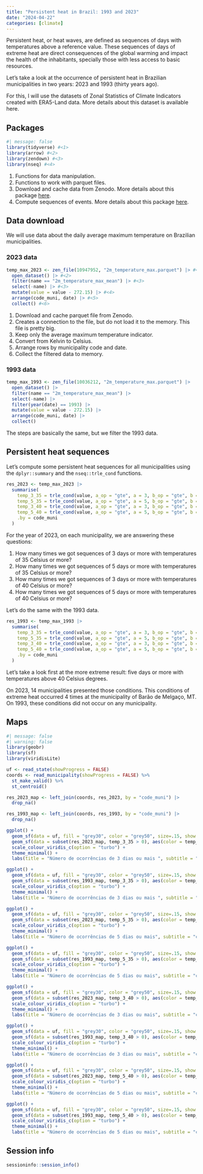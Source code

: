 ```yaml
---
title: "Persistent heat in Brazil: 1993 and 2023"
date: "2024-04-22"
categories: [climate]
---
```


Persistent heat, or heat waves, are defined as sequences of days with temperatures above a reference value. These sequences of days of extreme heat are direct consequences of the global warming and impact the health of the inhabitants, specially those with less access to basic resources.

Let's take a look at the occurrence of persistent heat in Brazilian municipalities in two years: 2023 and 1993 (thirty years ago).

For this, I will use the datasets of Zonal Statistics of Climate Indicators created with ERA5-Land data. More details about this dataset is available here.

## Packages

```r
#| message: false
library(tidyverse) #<1>
library(arrow) #<2>
library(zendown) #<3>
library(nseq) #<4>
```

1.  Functions for data manipulation.
2.  Functions to work with parquet files.
3.  Download and cache data from Zenodo. More details about this package [here](https://rfsaldanha.github.io/zendown/).
4.  Compute sequences of events. More details about this package [here](https://rfsaldanha.github.io/nseq/).

## Data download

We will use data about the daily average maximum temperature on Brazilian municipalities.

### 2023 data

```r
temp_max_2023 <- zen_file(10947952, "2m_temperature_max.parquet") |> #<1>
  open_dataset() |> #<2>
  filter(name == "2m_temperature_max_mean") |> #<3>
  select(-name) |> #<3>
  mutate(value = value - 272.15) |> #<4>
  arrange(code_muni, date) |> #<5>
  collect() #<6>
```

1.  Download and cache parquet file from Zenodo.
2.  Creates a connection to the file, but do not load it to the memory. This file is pretty big.
3.  Keep only the average maximum temperature indicator.
4.  Convert from Kelvin to Celsius.
5.  Arrange rows by municipality code and date.
6.  Collect the filtered data to memory.

### 1993 data

```r
temp_max_1993 <- zen_file(10036212, "2m_temperature_max.parquet") |>
  open_dataset() |>
  filter(name == "2m_temperature_max_mean") |>
  select(-name) |> 
  filter(year(date) == 1993) |>
  mutate(value = value - 272.15) |>
  arrange(code_muni, date) |>
  collect()
```

The steps are basically the same, but we filter the 1993 data.

## Persistent heat sequences

Let's compute some persistent heat sequences for all municipalities using the `dplyr::summary` and the `nseq::trle_cond` functions.

```r
res_2023 <- temp_max_2023 |>
  summarise(
    temp_3_35 = trle_cond(value, a_op = "gte", a = 3, b_op = "gte", b = 35), #<1>
    temp_5_35 = trle_cond(value, a_op = "gte", a = 5, b_op = "gte", b = 35), #<2>
    temp_3_40 = trle_cond(value, a_op = "gte", a = 3, b_op = "gte", b = 40), #<3>
    temp_5_40 = trle_cond(value, a_op = "gte", a = 5, b_op = "gte", b = 40), #<4>
    .by = code_muni
  )
```

For the year of 2023, on each municipality, we are answering these questions:

1.  How many times we got sequences of 3 days or more with temperatures of 35 Celsius or more?
2.  How many times we got sequences of 5 days or more with temperatures of 35 Celsius or more?
3.  How many times we got sequences of 3 days or more with temperatures of 40 Celsius or more?
4.  How many times we got sequences of 5 days or more with temperatures of 40 Celsius or more?

Let's do the same with the 1993 data.

```r
res_1993 <- temp_max_1993 |>
  summarise(
    temp_3_35 = trle_cond(value, a_op = "gte", a = 3, b_op = "gte", b = 35), #<1>
    temp_5_35 = trle_cond(value, a_op = "gte", a = 5, b_op = "gte", b = 35), #<2>
    temp_3_40 = trle_cond(value, a_op = "gte", a = 3, b_op = "gte", b = 40), #<3>
    temp_5_40 = trle_cond(value, a_op = "gte", a = 5, b_op = "gte", b = 40), #<4>
    .by = code_muni
  )
```

Let's take a look first at the more extreme result: five days or more with temperatures above 40 Celsius degrees.

On 2023, 14 municipalities presented those conditions. This conditions of extreme heat occurred 4 times at the municipality of Barão de Melgaço, MT. On 1993, these conditions did not occur on any municipality.

## Maps

```r
#| message: false
#| warning: false
library(geobr)
library(sf)
library(viridisLite)

uf <- read_state(showProgress = FALSE)
coords <- read_municipality(showProgress = FALSE) %>%
  st_make_valid() %>%
  st_centroid()
```

```r
res_2023_map <- left_join(coords, res_2023, by = "code_muni") |>
  drop_na()

res_1993_map <- left_join(coords, res_1993, by = "code_muni") |>
  drop_na()
```

```r
ggplot() +
  geom_sf(data = uf, fill = "grey30", color = "grey50", size=.15, show.legend = FALSE) +
  geom_sf(data = subset(res_2023_map, temp_3_35 > 0), aes(color = temp_3_35), size = 1, alpha = 0.5) +
  scale_colour_viridis_c(option = "turbo") +
  theme_minimal() +
  labs(title = "Número de ocorrências de 3 dias ou mais ", subtitle = "com temperatura acima de 35 graus Celsius em 2023", color = NULL)
```

```r
ggplot() +
  geom_sf(data = uf, fill = "grey30", color = "grey50", size=.15, show.legend = FALSE) +
  geom_sf(data = subset(res_1993_map, temp_3_35 > 0), aes(color = temp_3_35), size = 1, alpha = 0.5) +
  scale_colour_viridis_c(option = "turbo") +
  theme_minimal() +
  labs(title = "Número de ocorrências de 3 dias ou mais ", subtitle = "com temperatura acima de 35 graus Celsius em 1993", color = NULL)
```

```r
ggplot() +
  geom_sf(data = uf, fill = "grey30", color = "grey50", size=.15, show.legend = FALSE) +
  geom_sf(data = subset(res_2023_map, temp_5_35 > 0), aes(color = temp_5_35), size = 1, alpha = 0.5) +
  scale_colour_viridis_c(option = "turbo") +
  theme_minimal() +
  labs(title = "Número de ocorrências de 5 dias ou mais", subtitle = "com temperatura acima de 35 graus Celsius em 2023", color = NULL)
```

```r
ggplot() +
  geom_sf(data = uf, fill = "grey30", color = "grey50", size=.15, show.legend = FALSE) +
  geom_sf(data = subset(res_1993_map, temp_5_35 > 0), aes(color = temp_5_35), size = 1, alpha = 0.5) +
  scale_colour_viridis_c(option = "turbo") +
  theme_minimal() +
  labs(title = "Número de ocorrências de 5 dias ou mais", subtitle = "com temperatura acima de 35 graus Celsius em 1993", color = NULL)
```

```r
ggplot() +
  geom_sf(data = uf, fill = "grey30", color = "grey50", size=.15, show.legend = FALSE) +
  geom_sf(data = subset(res_2023_map, temp_3_40 > 0), aes(color = temp_3_40), size = 1, alpha = 0.5) +
  scale_colour_viridis_c(option = "turbo") +
  theme_minimal() +
  labs(title = "Número de ocorrências de 3 dias ou mais", subtitle = "com temperatura acima de 40 graus Celsius em 2023", color = NULL)
```

```r
ggplot() +
  geom_sf(data = uf, fill = "grey30", color = "grey50", size=.15, show.legend = FALSE) +
  geom_sf(data = subset(res_1993_map, temp_3_40 > 0), aes(color = temp_3_40), size = 1, alpha = 0.5) +
  scale_colour_viridis_c(option = "turbo") +
  theme_minimal() +
  labs(title = "Número de ocorrências de 3 dias ou mais", subtitle = "com temperatura acima de 40 graus Celsius em 1993", color = NULL)
```

```r
ggplot() +
  geom_sf(data = uf, fill = "grey30", color = "grey50", size=.15, show.legend = FALSE) +
  geom_sf(data = subset(res_2023_map, temp_5_40 > 0), aes(color = temp_5_40), size = 1, alpha = 0.5) +
  scale_colour_viridis_c(option = "turbo") +
  theme_minimal() +
  labs(title = "Número de ocorrências de 5 dias ou mais", subtitle = "com temperatura acima de 40 graus Celsius em 2023", color = NULL)
```

```r
ggplot() +
  geom_sf(data = uf, fill = "grey30", color = "grey50", size=.15, show.legend = FALSE) +
  geom_sf(data = subset(res_1993_map, temp_5_40 > 0), aes(color = temp_5_40), size = 1, alpha = 0.5) +
  scale_colour_viridis_c(option = "turbo") +
  theme_minimal() +
  labs(title = "Número de ocorrências de 5 dias ou mais", subtitle = "com temperatura acima de 40 graus Celsius em 1993", color = NULL)
```

## Session info

```r
sessioninfo::session_info()
```

